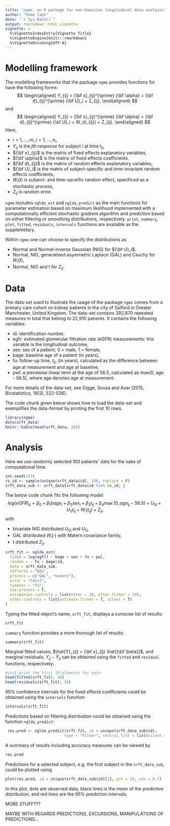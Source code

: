 ---
title: "ngme: an R package for non-Gaussian longitudinal data analysis"
author: "Some lads"
date: "`r Sys.Date()`"
output: rmarkdown::html_vignette
vignette: >
  %\VignetteIndexEntry{Vignette Title}
  %\VignetteEngine{knitr::rmarkdown}
  %\VignetteEncoding{UTF-8}
---

# Modelling framework 

The modelling frameworks that the package `ngme` 
provides functions for have the following forms:
$$
\begin{aligned}
Y_{ij} = {\bf x}_{ij}^{\prime} {\bf \alpha} + {\bf d}_{ij}^{\prime} {\bf U}_i + Z_{ij},
\end{aligned}
$$
and
$$
\begin{aligned}
Y_{ij} = {\bf x}_{ij}^{\prime} {\bf \alpha} + {\bf d}_{ij}^{\prime} {\bf U}_i + W_i(t_{ij}) + Z_{ij}.
\end{aligned}
$$
Here, 

- $i = 1, \ldots, m$, $j = 1, \ldots, n_i$, 
- $Y_{ij}$ is the $j$th response for subject $i$ at time $t_{ij}$,
- ${\bf x}_{ij}$ is the matrix of fixed effects explanatory variables,
- ${\bf \alpha}$ is the matrix of fixed effects coefficients,
- ${\bf d}_{ij}$ is the matrix of random effects explanatory variables,
- ${\bf U}_i$ is the matrix of subject-specific and time-invariant random effects coefficients,
- $W_i(t)$ is subject- and time-spceific random effect, specificed as a stochastic process,
- $Z_{ij}$ is random error.

`ngme` includes `nglda_est` and `nglda_predict` as the main functions 
for parameter estimation based on maximum likelihood 
implemented with a computationally efficient stochastic gradient algorithm 
and prediction based on either filtering or smoothing distributions, 
respectively. `print`, `summary`, `plot`, `fitted`, `residuals`, `intervals` 
functions are available as the supplemetary. 
 
Within `ngme` one can choose to specify the distributions as
 
- Normal and Normal-inverse Gaussian (NIG) for ${\bf U}_i$,
- Normal, NIG, generalised asymmetric Laplace (GAL) and Cauchy for $W_i(t)$,
- Normal, NIG and t for $Z_{ij}$.

# Data

The data-set used to illustrate the usage of the package `ngme` comes 
from a primary care cohort on kidney patients in the city of Salford 
in Greater Manchester, United Kingdom. The data-set contains 392,870 
repeated measures in total that belong to 22,910 patients. It contains 
the following variables:

- id: identification number,
- egfr: estimated glomerular filtration rate (eGFR) measurements; 
        this variable is the longitudinal outcome,
- sex: sex of a patient; 0 = male, 1 = female,
- bage: baseline age of a patient (in years),
- fu: follow-up time, $t_{ij}$, (in years), calculated as the difference 
      between age at measurement and age at baseline,
- pwl: a piecewise linear term at the age of 56.5, 
       calculated as max(0, age - 56.5), 
       where age denotes age at measurement. 

For more details of the data-set, see 
Digge, Sousa and Asar (2015, Biostatistics, 16(3), 522-536). 

The code chunk given below shows how to load the data-set and 
exemplifies the data-format by printing the first 10 rows. 

```{r, echo=TRUE}
library(ngme)
data(srft_data)
knitr::kable(head(srft_data, 10))
```

# Analysis

Here we use randomly selected 100 patients' data for the sake 
of computational time. 

```{r, echo=TRUE}
set.seed(123)
rs_id <- sample(unique(srft_data$id), 100, replace = F)
srft_data_sub <- srft_data[srft_data$id %in% rs_id, ]
```

The below code chunk fits the following model:
$$
log(eGFR)_{ij} = \beta_0 + \beta_1 bage_{i} + \beta_2 sex_i + 
                 \beta_3 t_{ij} + \beta_4 \max(0, age_{ij} - 56.5) + 
                 U_{0i} + U_{1i} t_{ij} + W_i(t_{ij}) + Z_{ij},
$$
with 

- bivariate NIG distributed $U_{0i}$ and $U_{1i}$,
- GAL distributed $W_i(\cdot)$ with Matern covariance family,
- t distributed $Z_{ij}$.

```{r, echo = TRUE}
srft_fit <- nglda_est(
  fixed = log(egfr) ~ bage + sex + fu + pwl,
  random = ~ fu + bage|id,
  data = srft_data_sub,
  reffects = "NIG",
  process = c("GAL", "matern"),
  error = "tdist",
  timeVar = "fu",
  use.process = T,
  estimation.controls = list(nIter = 10, nIter.fisher = 10),
  other.controls = list(estimate.fisher = T, silent = T)
)
```
Typing the fitted object's name, `srft_fit`, 
displays a conscise list of results:

```{r, echo = TRUE}
srft_fit
```

`summary` function provides a more thorough list of results:
```
summary(srft_fit)
```

Marginal fitted values, $\hat{Y}_{ij} = {\bf x}_{ij} \hat{{\bf \beta}}$, 
and marginal residuals, $Y_{ij} - \hat{Y}_{ij}$ can be obtained using 
the `fitted` and `residual` functions, respectively:

```{r, echo = TRUE}
#just print the first 10 elements for each
head(fitted(srft_fit), 10)
head(residuals(srft_fit), 10)
```

95\% confidence intervals for the fixed effects coefficients 
could be obtained using the `intervals` function:

```{r, echo = TRUE}
intervals(srft_fit)
```

Predictions based on filtering distribution could be obtained using the function 
`nglda_predict`:

```{r, echo = TRUE}
 res.pred <- nglda_predict(srft_fit, id = unique(srft_data_sub$id), 
                          type = "Filter", control_list = list(silent = T))

```
A summary of results including accuracy measures can be viewed by

```{r, echo = TRUE}
res.pred
```

Predictions for a selected subject, e.g. the first subject in the 
`srft_data_sub`, could be plotted using

```{r, echo = TRUE}
plot(res.pred, id = unique(srft_data_sub$id)[1], pch = 19, cex = 0.5)
```

In this plot, dots are observed data, black lines is the mean 
of the predictive distribution, and red lines are the 95\% 
prediction intervals. 


MORE STUFF???

MAYBE WITH REGARDS PREDICTIONS, EXCURSIONS, MANIPULATIONS OF PREDICTIONS...

